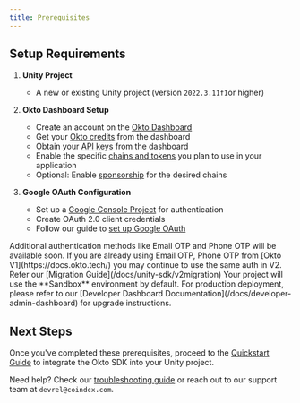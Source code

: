 ```yaml
---
title: Prerequisites
---
```



<AIMarkdownComponent isIndex={false} />

## Setup Requirements

1. **Unity Project**
   - A new or existing Unity project (version `2022.3.11f1`or higher)

2. **Okto Dashboard Setup**
   - Create an account on the [Okto Dashboard](https://dashboard.okto.tech/login)
   - Get your [Okto credits](https://dashboard.okto.tech/okto-credits) from the dashboard
   - Obtain your [API keys](https://dashboard.okto.tech/api-keys) from the dashboard
   - Enable the specific [chains and tokens](https://dashboard.okto.tech/wallet-controls) you plan to use in your application
   - Optional: Enable [sponsorship](https://dashboard.okto.tech/paymaster) for the desired chains

3. **Google OAuth Configuration**
   - Set up a [Google Console Project](https://console.cloud.google.com) for authentication
   - Create OAuth 2.0 client credentials
   - Follow our guide to [set up Google OAuth](/docs/uniy-sdk/authenticate-users/google-oauth/google-console-setup)

<Callout type="info">
Additional authentication methods like Email OTP and Phone OTP will be available soon. If you are already using Email OTP, Phone OTP from [Okto V1](https://docs.okto.tech/) you may continue to use the same auth in V2. Refer our [Migration Guide](/docs/unity-sdk/v2migration)
</Callout>

<Callout title="Environment Configuration">
Your project will use the **Sandbox** environment by default. For production deployment, please refer to our [Developer Dashboard Documentation](/docs/developer-admin-dashboard) for upgrade instructions.
</Callout>

## Next Steps

Once you've completed these prerequisites, proceed to the [Quickstart Guide](/docs/unity-sdk) to integrate the Okto SDK into your Unity project.

Need help? Check our [troubleshooting guide](/docs/unity-sdk/troubleshooting) or reach out to our support team at `devrel@coindcx.com`.